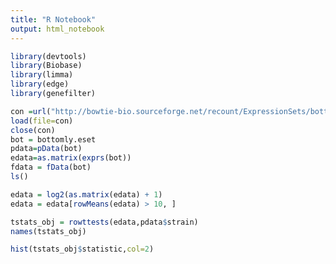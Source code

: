 ```yaml
---
title: "R Notebook"
output: html_notebook
---
```


```r
library(devtools)
library(Biobase)
library(limma)
library(edge)
library(genefilter)
```

```r
con =url("http://bowtie-bio.sourceforge.net/recount/ExpressionSets/bottomly_eset.RData")
load(file=con)
close(con)
bot = bottomly.eset
pdata=pData(bot)
edata=as.matrix(exprs(bot))
fdata = fData(bot)
ls()
```

```r
edata = log2(as.matrix(edata) + 1)
edata = edata[rowMeans(edata) > 10, ]
```

```r
tstats_obj = rowttests(edata,pdata$strain)
names(tstats_obj)
```

```r
hist(tstats_obj$statistic,col=2)
```
